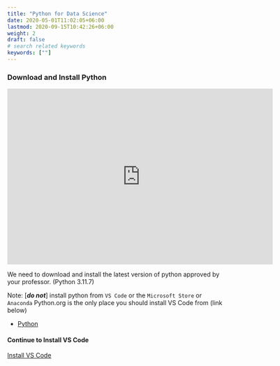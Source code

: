 ```yaml
---
title: "Python for Data Science"
date: 2020-05-01T11:02:05+06:00
lastmod: 2020-09-15T10:42:26+06:00
weight: 2
draft: false
# search related keywords
keywords: [""]
---
```


### Download and Install Python

```{=html}
<iframe id="kaltura_player" src="https://cdnapisec.kaltura.com/p/1157612/sp/115761200/embedIframeJs/uiconf_id/41338032/partner_id/1157612?iframeembed=true&playerId=kaltura_player&entry_id=1_8ncm34c3&flashvars[localizationCode]=en&amp;flashvars[sideBarContainer.plugin]=true&amp;flashvars[sideBarContainer.position]=left&amp;flashvars[sideBarContainer.clickToClose]=true&amp;flashvars[chapters.plugin]=true&amp;flashvars[chapters.layout]=vertical&amp;flashvars[chapters.thumbnailRotator]=false&amp;flashvars[streamSelector.plugin]=true&amp;flashvars[EmbedPlayer.SpinnerTarget]=videoHolder&amp;flashvars[dualScreen.plugin]=true&amp;flashvars[Kaltura.addCrossoriginToIframe]=true&amp;&wid=1_5ngi2evj" width="608" height="402" allowfullscreen webkitallowfullscreen mozAllowFullScreen allow="autoplay *; fullscreen *; encrypted-media *" sandbox="allow-downloads allow-forms allow-same-origin allow-scripts allow-top-navigation allow-pointer-lock allow-popups allow-modals allow-orientation-lock allow-popups-to-escape-sandbox allow-presentation allow-top-navigation-by-user-activation" frameborder="0" title="W01 - Install Python"></iframe>
```

We need to download and install the latest version of python approved by your professor. (Python 3.11.7)

Note: [***do not***] install python from `VS Code` or the `Microsoft Store` or `Anaconda`
Python.org is the only place you should install VS Code from (link below)

- [Python](https://python.org/downloads)

#### Continue to Install VS Code
[Install VS Code](/Setup/vs_code_setup.qmd)